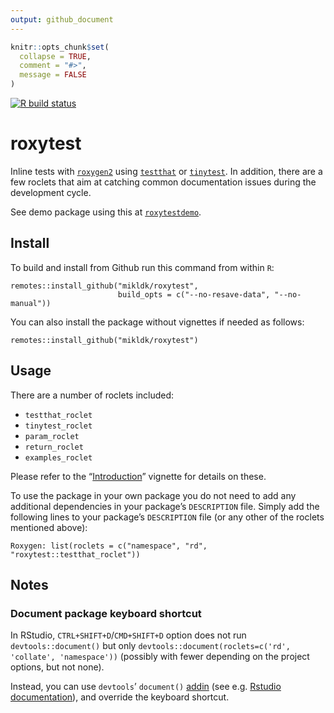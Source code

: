 ```yaml
---
output: github_document
---
```


<!-- README.md is generated from README.Rmd. Please edit only README.Rmd! -->

```r
knitr::opts_chunk$set(
  collapse = TRUE,
  comment = "#>",
  message = FALSE
)
```

<!-- badges: start -->
[![R build status](https://github.com/mikldk/roxytest/workflows/R-CMD-check/badge.svg)](https://github.com/mikldk/roxytest/actions)
<!-- badges: end -->
  
# roxytest

Inline tests with [`roxygen2`](cran.r-project.org/package=roxygen2) using [`testthat`](cran.r-project.org/package=testthat) or [`tinytest`](cran.r-project.org/package=tinytest). 
In addition, there are a few roclets that aim at catching common documentation issues 
during the development cycle. 


See demo package using this at
[`roxytestdemo`](https://github.com/mikldk/roxytestdemo).


## Install

To build and install from Github run this command from within `R`:

```
remotes::install_github("mikldk/roxytest", 
                        build_opts = c("--no-resave-data", "--no-manual"))
```

You can also install the package without vignettes if needed as follows:

```
remotes::install_github("mikldk/roxytest")
```

## Usage


There are a number of roclets included:

* `testthat_roclet`
* `tinytest_roclet`
* `param_roclet`
* `return_roclet`
* `examples_roclet`

Please refer to the "[Introduction](https://mikldk.github.io/roxytest/articles/introduction.html)" vignette for details on these.

To use the package in your own package you do not need to add any additional
dependencies in your package's `DESCRIPTION` file.
Simply add the following lines to your package's `DESCRIPTION` file (or any other of the roclets mentioned above):

```
Roxygen: list(roclets = c("namespace", "rd", "roxytest::testthat_roclet"))
```


## Notes

### Document package keyboard shortcut

In RStudio, `CTRL+SHIFT+D`/`CMD+SHIFT+D` option does not run `devtools::document()` but only `devtools::document(roclets=c('rd', 'collate', 'namespace'))` (possibly with fewer depending on the project options, but not none).

Instead, you can use `devtools`' `document()` [addin](https://github.com/r-lib/devtools/pull/2188) (see e.g. [Rstudio documentation](https://rstudio.github.io/rstudioaddins/)), and override the keyboard shortcut.


